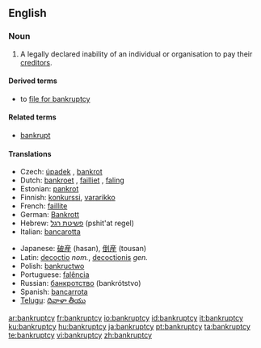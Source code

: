 {{wikipedia}}
==English==

===Noun===
{{en-noun|bankruptcies}}

# A legally declared inability of an individual or organisation to pay their [[creditor]]s.

====Derived terms====
* to [[file for bankruptcy]]

====Related terms====
* [[bankrupt]]

====Translations====
{{trans-top|inability to pay creditors}}
* Czech: [[úpadek]] {{m}}, [[bankrot]] {{m}}
* Dutch: [[bankroet]] {{n}}, [[failliet]] {{n}}, [[faling]] {{f}}
* Estonian: [[pankrot]]
* Finnish: [[konkurssi]], [[vararikko]]
* French: [[faillite]] {{f}}
* German: [[Bankrott]] {{m}}
* Hebrew: [[פשיטת רגל]] (pshit'at regel) {{f}}
* Italian: [[bancarotta]]
{{trans-mid}}
* Japanese: [[破産]] (hasan), [[倒産]] (tousan)
* Latin: [[decoctio]] ''nom.'', [[decoctionis]] ''gen.''
* Polish: [[bankructwo]] {{n}}
* Portuguese: [[falência]] {{f}}
* Russian: [[банкротство]] (bankrótstvo) {{n}}
* Spanish: [[bancarrota]] {{f}}
* [[Telugu]]: [[దివాళా తీయు]]
{{trans-bottom}}

[[ar:bankruptcy]]
[[fr:bankruptcy]]
[[io:bankruptcy]]
[[id:bankruptcy]]
[[it:bankruptcy]]
[[ku:bankruptcy]]
[[hu:bankruptcy]]
[[ja:bankruptcy]]
[[pt:bankruptcy]]
[[ta:bankruptcy]]
[[te:bankruptcy]]
[[vi:bankruptcy]]
[[zh:bankruptcy]]